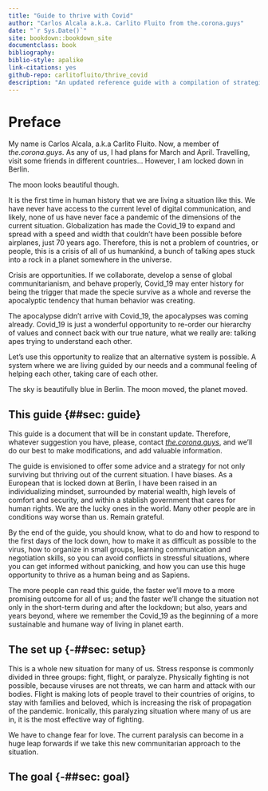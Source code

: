 ```yaml
--- 
title: "Guide to thrive with Covid"
author: "Carlos Alcala a.k.a. Carlito Fluito from the.corona.guys"
date: "`r Sys.Date()`"
site: bookdown::bookdown_site
documentclass: book
bibliography: 
biblio-style: apalike
link-citations: yes
github-repo: carlitofluito/thrive_covid
description: "An updated reference guide with a compilation of strategies not only to survive the corona crisis, but to thrive as a specie thanks to the Covid_19"
---
```


# Preface {-}

My name is Carlos Alcala, a.k.a Carlito Fluito. Now, a member of *the.corona.guys*. As any of us, I had plans for March and April. Travelling, visit some friends in different countries… However, I am locked down in Berlin.

The moon looks beautiful though. 

It is the first time in human history that we are living a situation like this. We have never have access to the current level of digital communication, and likely, none of us have never face a pandemic of the dimensions of the current situation. Globalization has made the Covid_19 to expand and spread with a speed and width that couldn’t have been possible before airplanes, just 70 years ago. Therefore, this is not a problem of countries, or people, this is a crisis of all of us humankind, a bunch of talking apes stuck into a rock in a planet somewhere in the universe. 

Crisis are opportunities. If we collaborate, develop a sense of global communitarianism, and behave properly, Covid_19 may enter history for being the trigger that made the specie survive as a whole and reverse the apocalyptic tendency that human behavior was creating. 

The apocalypse didn’t arrive with Covid_19, the apocalypses was coming already. Covid_19 is just a wonderful opportunity to re-order our hierarchy of values and connect back with our true nature, what we really are: talking apes trying to understand each other.  

Let’s use this opportunity to realize that an alternative system is possible. A system where we are living guided by our needs and a communal feeling of helping each other, taking care of each other. 

The sky is beautifully blue in Berlin. The moon moved, the planet moved.

## This guide {##sec: guide}
This guide is a document that will be in constant update. Therefore, whatever suggestion you have, please, contact [*the.corona.guys*](mailto: the.corona.guys@gmail.com), and we’ll do our best to make modifications, and add valuable information. 

The guide is envisioned to offer some advice and a strategy for not only surviving but thriving out of the current situation. I have biases. As a European that is locked down at Berlin, I have been raised in an individualizing mindset, surrounded by material wealth, high levels of comfort and security, and within a stablish government that cares for human rights. We are the lucky ones in the world. Many other people are in conditions way worse than us. Remain grateful. 

By the end of the guide, you should know, what to do and how to respond to the first days of the lock down, how to make it as difficult as possible to the virus, how to organize in small groups, learning communication and negotiation skills, so you can avoid conflicts in stressful situations, where you can get informed without panicking, and how you can use this huge opportunity to thrive as a human being and as Sapiens. 

The more people can read this guide, the faster we’ll move to a more promising outcome for all of us; and the faster we’ll change the situation not only in the short-term during and after the lockdown; but also, years and years beyond, where we remember the Covid_19 as the beginning of a more sustainable and humane way of living in planet earth. 

## The set up  {-##sec: setup}

This is a whole new situation for many of us. Stress response is commonly divided in three groups: fight, flight, or paralyze. Physically fighting is not possible, because viruses are not threats, we can harm and attack with our bodies. Flight is making lots of people travel to their countries of origins, to stay with families and beloved, which is increasing the risk of propagation of the pandemic. Ironically, this paralyzing situation where many of us are in, it is the most effective way of fighting. 

We have to change fear for love. The current paralysis can become in a huge leap forwards if we take this new communitarian approach to the situation. 

## The goal {-##sec: goal}